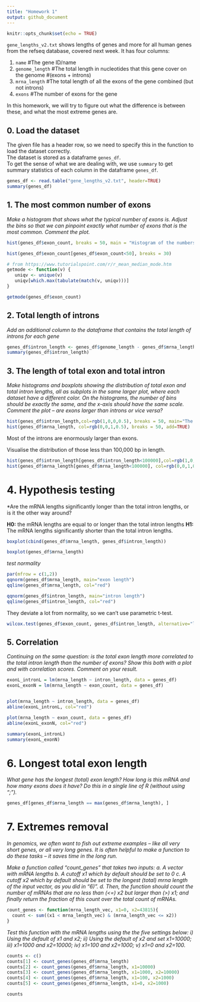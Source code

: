 ```yaml
---
title: "Homework 1"
output: github_document
---
```


```r
knitr::opts_chunk$set(echo = TRUE)
```


`gene_lengths_v2.txt` shows lengths of genes and more for all human genes from the refseq database, covered next week. It has four columns:

1. `name`			#The gene ID/name  
2. `genome_length`	#The total length in nucleotides that this gene cover on the genome #(exons + introns)  
3. `mrna_length`	#The  total length of all the exons of the gene combined (but not introns)  
4. `exons`			#The number of exons for the gene

In this homework, we will try to figure out what the difference is between these, and what the most extreme genes are. 

## 0. Load the dataset  

The given file has a header row, so we need to specify this in the function to load the dataset correctly.  
The dataset is stored as a dataframe `genes_df`.  
To get the sense of what we are dealing with, we use `summary` to get summary statistics of each column in the dataframe `genes_df`.


```r
genes_df <- read.table("gene_lengths_v2.txt", header=TRUE)
summary(genes_df)
```

## 1. The most common number of exons  

*Make a histogram that shows what the typical number of exons is.  Adjust the bins so that we can pinpoint exactly what number of exons that is the most common. Comment the plot.*

```r
hist(genes_df$exon_count, breaks = 50, main = "Histogram of the numbers of exons in a gene for the whole dataset")

```


```r
hist(genes_df$exon_count[genes_df$exon_count<50], breaks = 30)
```

```r
# from https://www.tutorialspoint.com/r/r_mean_median_mode.htm
getmode <- function(v) {
   uniqv <- unique(v)
   uniqv[which.max(tabulate(match(v, uniqv)))]
}

getmode(genes_df$exon_count)
```

## 2. Total length of introns  

*Add an additional column to the dataframe that contains the total length of introns for each gene*

```r
genes_df$intron_length <- genes_df$genome_length - genes_df$mrna_length
summary(genes_df$intron_length)
```

## 3. The length of total exon and total intron  

*Make histograms and boxplots showing the distribution of total exon and total intron lengths, all as subplots in the same larger plot, where each dataset have a different color.  On the histograms, the number of bins should be exactly the same, and the x-axis should have the same scale.*
*Comment the plot – are exons larger than introns or vice versa?*


```r
hist(genes_df$intron_length,col=rgb(1,0,0,0.5), breaks = 50, main="The length of total exon (blue) and total intron (red)", xlab="length")
hist(genes_df$mrna_length, col=rgb(0,0,1,0.5), breaks = 50, add=TRUE)
```

Most of the introns are enormously larger than exons.

Visualise the distribution of those less than 100,000 bp in length.

```r
hist(genes_df$intron_length[genes_df$intron_length<100000],col=rgb(1,0,0,0.5), breaks = 50, ylim = c(0,8000), main="The length of total exon (blue) and total intron (red)", xlab="length")
hist(genes_df$mrna_length[genes_df$mrna_length<100000], col=rgb(0,0,1,0.5), breaks = 25, add=TRUE)

```


# 4. Hypothesis testing  

*Are the mRNA lengths significantly longer than the total intron lengths, or is it the other way around? 

**H0:** the mRNA lengths are equal to or longer than the total intron lengths
**H1:** The mRNA lengths significantly shorter than the total intron lengths.

```r

boxplot(cbind(genes_df$mrna_length, genes_df$intron_length))

boxplot(genes_df$mrna_length)
```

*test normality*

```r
par(mfrow = c(1,2))
qqnorm(genes_df$mrna_length, main="exon length")
qqline(genes_df$mrna_length, col="red")

qqnorm(genes_df$intron_length, main="intron length")
qqline(genes_df$intron_length, col="red")

```

They deviate a lot from normality, so we can't use parametric t-test.


```r
wilcox.test(genes_df$exon_count, genes_df$intron_length, alternative="less")
```

## 5. Correlation  

*Continuing on the same question: is the total exon length more correlated to the total intron length than the number of exons? Show this both with a plot and with correlation scores. Comment on your result.*

```r
exonL_intronL = lm(mrna_length ~ intron_length, data = genes_df)
exonL_exonN = lm(mrna_length ~ exon_count, data = genes_df)


plot(mrna_length ~ intron_length, data = genes_df)
abline(exonL_intronL, col="red")

plot(mrna_length ~ exon_count, data = genes_df)
abline(exonL_exonN, col="red")

summary(exonL_intronL)
summary(exonL_exonN)

```


# 6. Longest total exon length  

*What gene has the longest (total) exon length? How long is this mRNA and how many exons does it have?  Do this in a single line of R (without using “;”).* 

```r
genes_df[genes_df$mrna_length == max(genes_df$mrna_length), ]
```

# 7. Extremes removal  

*In genomics, we often want to fish out extreme examples – like all very short genes, or all very long genes. It is often helpful to make a function to do these tasks – it saves time in the long run.*

*Make a function called “count_genes” that takes two inputs:
a.	A vector with mRNA lengths 
b.	A cutoff x1 which by default should be set to 0
c.	A cutoff x2 which by default should be set to the longest (total) mrna length of the input vector, as you did in “6)”. 
d.	Then, the function should count the number of mRNAs that are no less than (<=) x2 but larger than (>) x1; and finally return the fraction of this count over the total count of mRNAs.*

```r
count_genes <- function(mrna_length_vec, x1=0, x2=43815){
  count <- sum((x1 < mrna_length_vec) & (mrna_length_vec <= x2))
}
```


*Test this function with the mRNA lengths using the the five settings below:
i)	Using the default of  x1 and x2; 
ii)	Using the default of  x2 and set x1=10000;
iii)	x1=1000 and x2=10000;
iv)	x1=100 and x2=1000; 
v)	x1=0 and x2=100.*

```r
counts <- c()
counts[1] <- count_genes(genes_df$mrna_length)
counts[2] <- count_genes(genes_df$mrna_length, x1=10000)
counts[3] <- count_genes(genes_df$mrna_length, x1=1000, x2=10000)
counts[4] <- count_genes(genes_df$mrna_length, x1=100, x2=1000)
counts[5] <- count_genes(genes_df$mrna_length, x1=0, x2=1000)

counts

```



